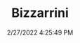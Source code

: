 ---
width: 1333
height: 2000
title: Bizzarrini
description: 1965 Bizzarrini A3/C
date: 2/27/2022 4:25:49 PM
cameraMake: Sony
cameraModel: ILCE-7M3
lens: FE 35mm F1.4 GM
settingsfStop: f/1.4
settingsISO: ISO 100
settingsShutter: 1/50
settingsFocalLength: 35 mm
---